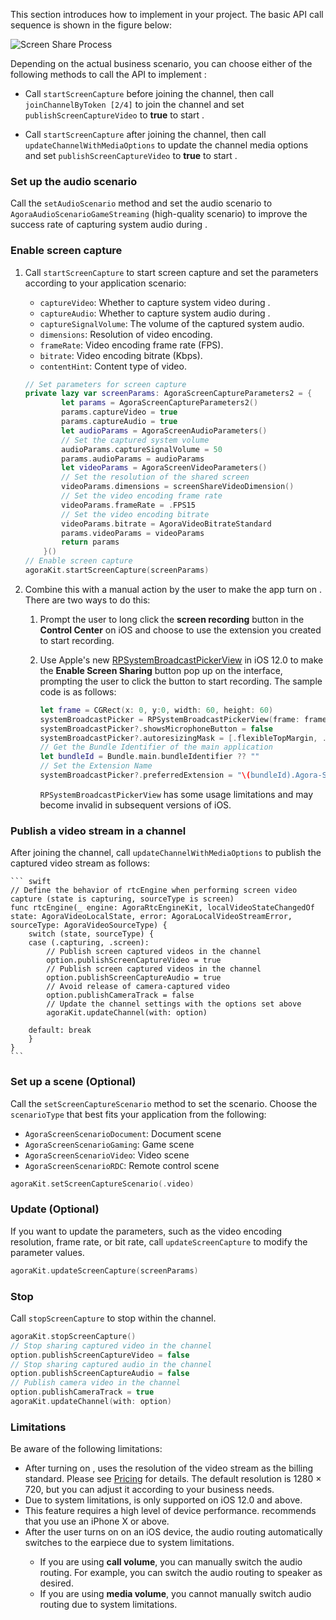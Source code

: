 <PlatformWrapper platform="ios">

This section introduces how to implement <Vg k="SCR_SHR" /> in your project. The basic API call sequence is shown in the figure below: 

![Screen Share Process](/images/video-sdk/screen-sharing-android-ios.svg)

Depending on the actual business scenario, you can choose either of the following methods to call the API to implement <Vg k="SCR_SHR" />:

- Call `startScreenCapture` before joining the channel, then call `joinChannelByToken [2/4]` to join the channel and set `publishScreenCaptureVideo` to **true** to start <Vg k="SCR_SHR" />.

- Call `startScreenCapture` after joining the channel, then call `updateChannelWithMediaOptions` to update the channel media options and set `publishScreenCaptureVideo` to **true** to start <Vg k="SCR_SHR" />.

### Set up the audio scenario

Call the `setAudioScenario` method and set the audio scenario to `AgoraAudioScenarioGameStreaming` (high-quality scenario) to improve the success rate of capturing system audio during <Vg k="SCR_SHR" />.

### Enable screen capture

1. Call `startScreenCapture` to start screen capture and set the parameters according to your application scenario:

    - `captureVideo`: Whether to capture system video during <Vg k="SCR_SHR" />.
    - `captureAudio`: Whether to capture system audio during <Vg k="SCR_SHR" />.
    - `captureSignalVolume`: The volume of the captured system audio.
    - `dimensions`: Resolution of video encoding.
    - `frameRate`: Video encoding frame rate (FPS).
    - `bitrate`: Video encoding bitrate (Kbps).
    - `contentHint`: Content type of <Vg k="SCR_SHR" /> video.

    ``` swift
    // Set parameters for screen capture
    private lazy var screenParams: AgoraScreenCaptureParameters2 = {
            let params = AgoraScreenCaptureParameters2()
            params.captureVideo = true
            params.captureAudio = true
            let audioParams = AgoraScreenAudioParameters()
            // Set the captured system volume
            audioParams.captureSignalVolume = 50
            params.audioParams = audioParams
            let videoParams = AgoraScreenVideoParameters()
            // Set the resolution of the shared screen
            videoParams.dimensions = screenShareVideoDimension()
            // Set the video encoding frame rate
            videoParams.frameRate = .FPS15
            // Set the video encoding bitrate
            videoParams.bitrate = AgoraVideoBitrateStandard
            params.videoParams = videoParams
            return params
        }()
    // Enable screen capture
    agoraKit.startScreenCapture(screenParams)
    ```

1. Combine this with a manual action by the user to make the app turn on <Vg k="SCR_SHR" />. There are two ways to do this:

    1. Prompt the user to long click the **screen recording** button in the **Control Center** on iOS and choose to use the extension you created to start recording.
    
    2. Use Apple's new [RPSystemBroadcastPickerView](https://developer.apple.com/documentation/replaykit/rpsystembroadcastpickerview) in iOS 12.0 to make the **Enable Screen Sharing** button pop up on the <Vpl k="CLIENT" /> interface, prompting the user to click the button to start recording. The sample code is as follows:

        ``` swift
        let frame = CGRect(x: 0, y:0, width: 60, height: 60)
        systemBroadcastPicker = RPSystemBroadcastPickerView(frame: frame)
        systemBroadcastPicker?.showsMicrophoneButton = false
        systemBroadcastPicker?.autoresizingMask = [.flexibleTopMargin, .flexibleRightMargin]
        // Get the Bundle Identifier of the main application
        let bundleId = Bundle.main.bundleIdentifier ?? ""
        // Set the Extension Name
        systemBroadcastPicker?.preferredExtension = "\(bundleId).Agora-ScreenShare-Extension"
        ```

        <Admonition type="caution" title="caution">`RPSystemBroadcastPickerView` has some usage limitations and may become invalid in subsequent versions of iOS. </Admonition>

### Publish a <Vg k="SCR_SHR" /> video stream in a channel

After joining the channel, call `updateChannelWithMediaOptions` to publish the captured <Vg k="SCR_SHR" /> video stream as follows:

    ``` swift
    // Define the behavior of rtcEngine when performing screen video capture (state is capturing, sourceType is screen)
    func rtcEngine(_ engine: AgoraRtcEngineKit, localVideoStateChangedOf state: AgoraVideoLocalState, error: AgoraLocalVideoStreamError, sourceType: AgoraVideoSourceType) {
        switch (state, sourceType) {
        case (.capturing, .screen):
            // Publish screen captured videos in the channel
            option.publishScreenCaptureVideo = true
            // Publish screen captured videos in the channel
            option.publishScreenCaptureAudio = true
            // Avoid release of camera-captured video
            option.publishCameraTrack = false
            // Update the channel settings with the options set above
            agoraKit.updateChannel(with: option)

        default: break
        }
    }
    ```

### Set up a <Vg k="SCR_SHR" /> scene (Optional)

Call the `setScreenCaptureScenario` method to set the <Vg k="SCR_SHR" /> scenario. Choose the `scenarioType` that best fits your application from the following:

- `AgoraScreenScenarioDocument`: Document scene
- `AgoraScreenScenarioGaming`: Game scene
- `AgoraScreenScenarioVideo`: Video scene
- `AgoraScreenScenarioRDC`: Remote control scene

``` swift
agoraKit.setScreenCaptureScenario(.video)
```

### Update <Vg k="SCR_SHR" /> (Optional)

If you want to update the <Vg k="SCR_SHR" /> parameters, such as the video encoding resolution, frame rate, or bit rate, call `updateScreenCapture` to modify the parameter values.

``` swift
agoraKit.updateScreenCapture(screenParams)
```

### Stop <Vg k="SCR_SHR" />

Call `stopScreenCapture` to stop <Vg k="SCR_SHR" /> within the channel. 

``` swift
agoraKit.stopScreenCapture()
// Stop sharing captured video in the channel
option.publishScreenCaptureVideo = false
// Stop sharing captured audio in the channel
option.publishScreenCaptureAudio = false
// Publish camera video in the channel
option.publishCameraTrack = true
agoraKit.updateChannel(with: option)
```

### Limitations

Be aware of the following limitations:

- After turning on <Vg k="SCR_SHR" />, <Vg k="COMPANY" /> uses the resolution of the <Vg k="SCR_SHR" /> video stream as the billing standard. Please see [Pricing](../overview/pricing) for details. The default resolution is 1280 × 720, but you can adjust it according to your business needs.
- Due to system limitations, <Vg k="SCR_SHR" /> is only supported on iOS 12.0 and above.
- This feature requires a high level of device performance. <Vg k="COMPANY" /> recommends that you use an iPhone X or above.
- After the user turns on <Vg k="SCR_SHR" /> on an iOS device, the audio routing automatically switches to the earpiece due to system limitations.
    - If you are using **call volume**, you can manually switch the audio routing. For example, you can switch the audio routing to speaker as desired.
    - If you are using **media volume**, you cannot manually switch audio routing due to system limitations.

</PlatformWrapper>